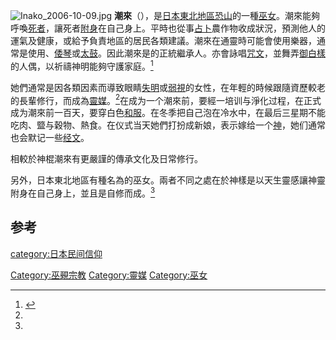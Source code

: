 {{Otheruses|subject=[[日本|日本]]的一種巫女|other=其余同名的事物|潮來}}
[[Image:Inako_2006-10-09.jpg|thumb]]
'''潮來'''（{{lang-ja|'''イタコ'''}}），是[[日本|日本]][[东北地方_(日本)|東北地區]][[恐山|恐山]]的一種[[巫女|巫女]]。潮來能夠呼喚[[鬼|死者]]，讓死者[[附身|附身]]在自己身上。平時也從事[[占卜|占卜]]農作物收成狀況，預測他人的運氣及健康，或給予負責地區的居民各類建議。潮來在通靈時可能會使用樂器，通常是使用{{link-ja|梓弓|梓弓}}、[[和琴|倭琴]]或[[太鼓|太鼓]]。因此潮來是{{link-ja|梓巫女|梓巫女}}的正統繼承人。亦會詠唱[[咒文|咒文]]，並舞弄[[御白樣|御白樣]]的人偶，以祈禱神明能夠守護家庭。<ref name="圖解巫女">{{cite book | title=圖解巫女 | author=朱鷺田祐 | year=2012-08-06 | pages=188～189頁 | isbn=9789865973230}}</ref>

她們通常是因各類因素而導致眼睛[[失明|失明]]或[[弱視|弱視]]的女性，在年輕的時候跟隨資歷較老的長輩修行，而成為[[靈媒|靈媒]]。<ref name="圖解巫女" />在成为一个潮來前，要經一培训与淨化过程，在正式成为潮來前一百天，要穿白色[[和服|和服]]。在冬季把自己泡在冷水中，在最后三星期不能吃肉、盬与穀物、熱食。在仪式当天她們打扮成新娘，表示嫁给一个[[神|神]]，她们通常也会默记一些[[经文|经文]]。

相較於神棍潮來有更嚴謹的傳承文化及日常修行。

另外，日本東北地區有種名為{{link-ja|神樣|かんなぎ}}的巫女。兩者不同之處在於神樣是以天生靈感讓神靈附身在自己身上，並且是自修而成。<ref name="圖解巫女" />

== 参考 ==
{{Reflist}}

[[Category:巫覡宗教|Category:巫覡宗教]]
[[category:日本民间信仰|category:日本民间信仰]]
[[Category:靈媒|Category:靈媒]]
[[Category:巫女|Category:巫女]]

 {{Shinto-stub}}